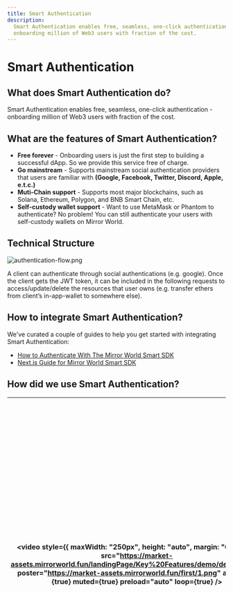 ```yaml
---
title: Smart Authentication
description:
  Smart Authentication enables free, seamless, one-click authentication -
  onboarding million of Web3 users with fraction of the cost.
---
```


# Smart Authentication

## What does Smart Authentication do?

Smart Authentication enables free, seamless, one-click authentication -
onboarding million of Web3 users with fraction of the cost.

## What are the features of Smart Authentication?

- **Free forever** - Onboarding users is just the first step to building a
  successful dApp. So we provide this service free of charge.
- **Go mainstream** - Supports mainstream social authentication providers that
  users are familiar with **(Google, Facebook, Twitter, Discord, Apple, e.t.c.)**
- **Muti-Chain support** - Supports most major blockchains, such as Solana,
  Ethereum, Polygon, and BNB Smart Chain, etc.
- **Self-custody wallet support** - Want to use MetaMask or Phantom to
  authenticate? No problem! You can still authenticate your users with
  self-custody wallets on Mirror World.

## Technical Structure

![authentication-flow.png](/docs/images/techintro/authentication-flow.png)

A client can authenticate through social authentications (e.g. google). Once the client gets the JWT token, it can be included in the following requests to access/update/delete the resources that user owns (e.g. transfer ethers from client’s in-app-wallet to somewhere else).

## How to integrate Smart Authentication?

We've curated a couple of guides to help you get started with integrating Smart
Authentication:

- [How to Authenticate With The Mirror World Smart SDK](/guides/authentication-with-mirror-world-sdk)
- [Next.js Guide for Mirror World Smart SDK](/guides/next-js-guide-mirrorworld-sdk)

## How did we use Smart Authentication?

| <video style={{ maxWidth: "250px", height: "auto", margin: "0 auto" }} src="https://market-assets.mirrorworld.fun/landingPage/Key%20Features/demo/demo1.mp4" poster="https://market-assets.mirrorworld.fun/first/1.png" autoPlay={true} muted={true} preload="auto" loop={true} /> | In [Mirrors Jump](/showcase/games/mirrors-jump), we used smart auth to allow players to log in to the game via Google, Discord, Facebook, Twitter and Email. <br /> <br /> After the game went live on google play, it got almost 20k downloads in a short time, which allowed many users who didn't know much about blockchain to get into game and experience game content quickly. |
| ---------------------------------------------------------------------------------------------------------------------------------------------------------------------------------------------------------------------------------------------------------------------------------- | ------------------------------------------------------------------------------------------------------------------------------------------------------------------------------------------------------------------------------------------------------------------------------------------------------------------------------------------------------------------------------------- |
